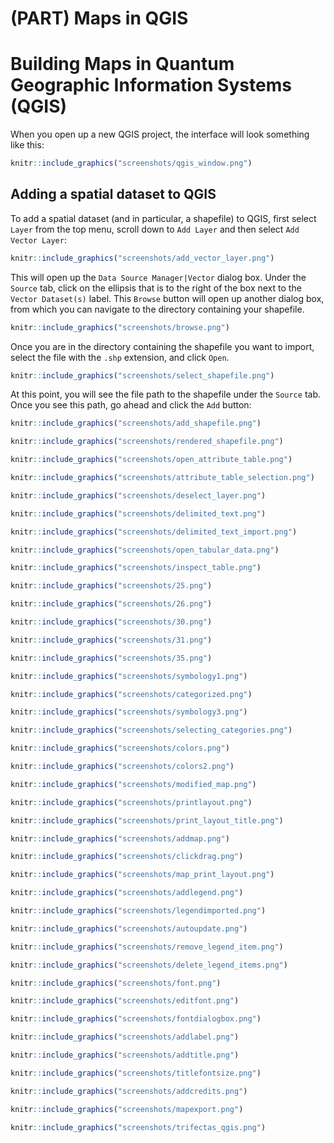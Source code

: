 # (PART) Maps in QGIS {-}

# Building Maps in Quantum Geographic Information Systems (QGIS)

When you open up a new QGIS project, the interface will look something like this:

```r
knitr::include_graphics("screenshots/qgis_window.png")
```

## Adding a spatial dataset to QGIS 

To add a spatial dataset (and in particular, a shapefile) to QGIS, first select ```Layer``` from the top menu, scroll down to ```Add Layer``` and then select ```Add Vector Layer```:

```r
knitr::include_graphics("screenshots/add_vector_layer.png")
```

This will open up the ```Data Source Manager|Vector``` dialog box. Under the ```Source``` tab, click on the ellipsis that is to the right of the box next to the ```Vector Dataset(s)``` label. This ```Browse``` button will open up another dialog box, from which you can navigate to the directory containing your shapefile. 

```r
knitr::include_graphics("screenshots/browse.png")
```

Once you are in the directory containing the shapefile you want to import, select the file with the ```.shp``` extension, and click ```Open```.
```r
knitr::include_graphics("screenshots/select_shapefile.png")
```

At this point, you will see the file path to the shapefile under the ```Source``` tab. Once you see this path, go ahead and click the ```Add``` button:

```r
knitr::include_graphics("screenshots/add_shapefile.png")
```


```r
knitr::include_graphics("screenshots/rendered_shapefile.png")
```

```r
knitr::include_graphics("screenshots/open_attribute_table.png")
```

```r
knitr::include_graphics("screenshots/attribute_table_selection.png")
```

```r
knitr::include_graphics("screenshots/deselect_layer.png")
```

```r
knitr::include_graphics("screenshots/delimited_text.png")
```

```r
knitr::include_graphics("screenshots/delimited_text_import.png")
```

```r
knitr::include_graphics("screenshots/open_tabular_data.png")
```

```r
knitr::include_graphics("screenshots/inspect_table.png")
```

```r
knitr::include_graphics("screenshots/25.png")
```

```r
knitr::include_graphics("screenshots/26.png")
```

```r
knitr::include_graphics("screenshots/30.png")
```

```r
knitr::include_graphics("screenshots/31.png")
```

```r
knitr::include_graphics("screenshots/35.png")
```


```r
knitr::include_graphics("screenshots/symbology1.png")
```

```r
knitr::include_graphics("screenshots/categorized.png")
```


```r
knitr::include_graphics("screenshots/symbology3.png")
```


```r
knitr::include_graphics("screenshots/selecting_categories.png")
```

```r
knitr::include_graphics("screenshots/colors.png")
```

```r
knitr::include_graphics("screenshots/colors2.png")
```

```r
knitr::include_graphics("screenshots/modified_map.png")
```

```r
knitr::include_graphics("screenshots/printlayout.png")
```

```r
knitr::include_graphics("screenshots/print_layout_title.png")
```


```r
knitr::include_graphics("screenshots/addmap.png")
```


```r
knitr::include_graphics("screenshots/clickdrag.png")
```


```r
knitr::include_graphics("screenshots/map_print_layout.png")
```

```r
knitr::include_graphics("screenshots/addlegend.png")
```


```r
knitr::include_graphics("screenshots/legendimported.png")
```


```r
knitr::include_graphics("screenshots/autoupdate.png")
```


```r
knitr::include_graphics("screenshots/remove_legend_item.png")
```


```r
knitr::include_graphics("screenshots/delete_legend_items.png")
```


```r
knitr::include_graphics("screenshots/font.png")
```

```r
knitr::include_graphics("screenshots/editfont.png")
```


```r
knitr::include_graphics("screenshots/fontdialogbox.png")
```


```r
knitr::include_graphics("screenshots/addlabel.png")
```


```r
knitr::include_graphics("screenshots/addtitle.png")
```

```r
knitr::include_graphics("screenshots/titlefontsize.png")
```

```r
knitr::include_graphics("screenshots/addcredits.png")
```


```r
knitr::include_graphics("screenshots/mapexport.png")
```

```r
knitr::include_graphics("screenshots/trifectas_qgis.png")
```










